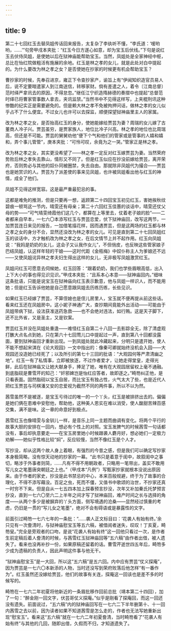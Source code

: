 ```yaml
---
---
---
```

title: 9
---



第二十七回红玉去替凤姐传话回来报告，太复杂了李纨听不懂，“李氏道：‘嗳哟哟，……’”句旁甲戌本夹批：“红玉今日方遂心如意，却为宝玉后伏线。”下句是说红玉去伏侍凤姐，是使她以后在狱神庙能帮助宝玉。当然，凤姐处是全家神经中枢，总比在怡红院做粗活有施展的余地。红玉是林之孝的女儿，就是此处对白中提起的。为什么要改为林之孝之女？是否使她在抄家的时候更有机会帮助宝玉？

曹抄家的时候，先奉召进京，雍正下令查抄家产，谕旨上有“伊闻知织造官员易人后，说不定要暗遣家人到江南送信，转移家财。倘有差遣之人，着令〔江南总督〕范时绎严拿讯去的原因，不得怠忽。”继任江宁织造隋赫德的奏摺中也提起“总督范时绎已将曹家管事数人拿去，夹讯监禁。”当然书中不见得这样写，上夹棍刑讯这种惨酷的纪实正是需要避免的。但是赖大林之孝不免被拘押问话，做林之孝的女儿似乎占不了什么便宜。不过女儿也许可以去探监，顺便探望狱神庙里主人的家属。

改为林之孝之女，是否抬高红玉的身分，使她能嫁给贾芸为妻？周瑞的女儿嫁了古董商人冷子兴。贾芸虽穷，是贾家族人，地位比冷子兴高。林之孝的地位也比周瑞高，但还是不可能。贾芸的舅舅劝他“便下个气和他们的管家或是管事的人嬉和嬉和，弄个事儿管管”，庚本夹批：“可怜可叹，余竟为之一哭。”管家正是林之孝。

改为林之孝之女，其实更没希望了——林之孝一定反对红玉嫁贾芸为妻。当然荣府势败后林之孝失去靠山，情形又不同了。但是红玉似应在抄没前嫁给贾芸，离开荣府，否则势必与其他的奴仆同被圈禁，失去自由。那就除非凤姐代为撮合——贾芸也是她赏识的人。贾芸为了派差使的事来见凤姐，也许被凤姐看出他与红玉的神情，成全了他们。

凤姐不见得这样宽容。这是最严重最犯忌的事。

这都是难免的推测，但是只要再一想，返顾第二十四回宝玉初见红玉，害她挨秋纹碧痕一顿骂这一节内，晴雯还有母亲；第二十六回红玉佳蕙的谈话中，晴雯还仗父母的势——“可气晴雯绮霞他们这几个，都算在上等里去，仗着老子娘的脸”——二者都来自早本，一七六〇本添写红玉与贾芸恋爱，伏下狱神庙回，改写这两节，一加贾芸连日来见的报告，一加借笔描花样，因而遇贾芸，但是这两场的红玉都与林之孝之女的身分不合，显然还没改为林之孝的女儿。可见是直到第二十七回凤姐红玉的谈话中，方才触机改为林之孝之女，在后文情节上并不起作用。红玉向凤姐说：“我妈是奶奶的女儿，这会子又认我作女儿”，不但俏皮，也反映这些管家娘子巴结凤姐，认这样年轻的干娘——这时代距《金瓶梅》中奴仆称主人为爹娘还不远——又使凤姐诧异林之孝夫妇生得出这样的女儿，无非极写凤姐激赏红玉。

凤姐问红玉可愿意去伺候她，红玉回答：“跟着奶奶，我们也学些眉眼高低，出入上下大小的事也得见识见识。”甲戌本夹批：“且系本心本意——狱神庙回内。”细味这条批语，只能是说宝玉在狱神庙向红玉表示歉意，他与凤姐一样识人，而不能用她；但是红玉告诉他她是自己愿意跟凤姐去历练历练，长些见识。

如果红玉已经嫁了贾芸，不算侄媳也是侄儿房里人，宝玉就不便再提从前这些话。看来红玉还在凤姐房中。这小妮子神通广大，查抄期间竟能外出活动——可能由于凤姐带病下狱，设法获准送药急救——也不会绝对违法，如行贿。这是天子脚下，还不比外省，又是圣主，又是钦案。

贾芸红玉并没在凤姐处重逢——难怪红玉自第二十八回一去影踪全无，除了清虚观打醮大点名点到她，只在第六十七回莺儿口中提起过一声，直到第八十回都没露面，要到狱神庙回才重新出现。一到凤姐处就此冷藏起来，分明只是遣开她，使人不能不想起宋淇在《论大观园》一文中指出的：像秦可卿就始终没机会入园——大观园还没造她已经死了；以及所引的第七十三回的批语：“大观园何等严肃清幽之地”。红玉一有了私情事，立即被放逐，不过作者爱才，让她走得堂皇，走得光鲜，此后在狱神庙又让她大献身手，捧足了她，唯有在大观园居留权上毫不通融。到底脂砚是曹雪芹的知己：“奸邪婢岂是怡红应答者，故即逐之。”畸笏纠正他，是只看表面。固然脂砚以宝玉自居，而比宝玉有独占性，火气太大了些，也是近代人把红玉贾芸与司棋潘又安的恋爱视为截然不同的两件事，所以不以为然。

茜雪虽然不是被逐，是宝玉亏待过的唯一的一个丫头，红玉是被排挤出去的。偏偏是她们俩在患难中安慰他，帮助他，这种美人恩实在难以消受，使人酸甜苦辣百感交集，满不是味。这一章的命意好到极点。

茜雪红玉也像晴雯与金钏儿一样，是音乐上同一主题而曲调有变化。将两个平行的故事大胆的安排在一回内，想必有个性上的对照。宝玉发脾气的时候茜雪一句话都没有，事后却执意要走——在宝玉房里她小时候跟袭人麝月好，想必她们一定极力劝解——她似乎性格比较“焖”，反应较慢，当然不像红玉是个人才。

写抄没，却从这两个故人身上着眼，有强烈的今昔之感，但是我们可以确定写抄家本身极简略，没有惊天动地的抄家的一幕。“此书只是着意于闺中，故叙闺中之事切，略涉于外事者则简，……凡有不得不用朝政者，只略用一笔带出，盖实不敢用写儿女之笔墨唐突朝廷之上也。”（甲戌本“凡例”）写甄家抄家就根本没说出原因来。由于作者的家史，抄没是此书禁忌的中心，本来百般规避，终于为了故事的合理化，不得不添写藉没。百足之虫，死而不僵，又值书中歌颂的治世，不抄家还真一时穷不下来。但是自从一七五四本加上探春预言抄没，次年又补加秦氏托梦预言抄没，直到一七六〇至六二上半年之间才写了狱神庙回，难产时间之长与选择的角度——从两个多少是被摒弃的丫头方面，侧写境遇的沧桑——显然经过慎重的考虑，仍旧是一贯的“写儿女之笔墨”，绝对不会有碍语或是暴露性的文字。

前面引过畸笏一七六七年的一条批：“……袭人正文标目曰：‘花袭人有始有终。’余只见有一次誊清时，与狱神庙慰宝玉等五六稿，被借阅者迷失，叹叹！丁亥夏，畸笏叟。”完全是旁观者的口吻，是说“花袭人有始有终”这一回他只看过一次，是作者生前定稿后着人誊清的时候，与茜雪红玉狱神庙回等“五六稿”由作者出借，被人遗失了。看来也没再补抄一份，如果原稿还留着的话。曹雪芹逝世四五年后，畸笏多少成为遗稿的负责人，因此声明这件事与他无干。

“狱神庙慰宝玉”是一大回，所以这“五六稿”是五六回。内中应有贾芸“仗义探庵”，因为贾芸是一七六〇本新添的人物，当时还没写到荣府败落后他怎样“有一番作为”。红玉虽然还没嫁给贾芸，他们的故事有关连，探庵这一回该也是差不多的时候写的。

畸笏在一七六二年初夏将他新近的一条眉批移作回前总批（靖本第二十四回），加了一句：“醉金刚一回文字，伏芸哥仗义探庵。”似乎是刚看了探庵回，而这一回还没有遗失。前面说过，“五六稿”内的狱神庙回写在一七六二下半年删第十、十一回内茜雪之去以前，因为读者如果不知道茜雪是怎么走的，作者也无法写她重新出现“慰宝玉”。看来这“五六稿”就在一七六二年初夏誊清，当时畸笏看了“花袭人有始有终”与其他的几回，随即出借，久假而不归，才知道遗失了。